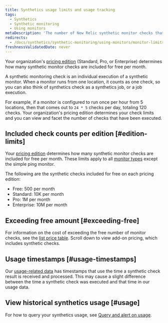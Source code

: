 ```yaml
---
title: Synthetics usage limits and usage tracking
tags:
  - Synthetics
  - Synthetic monitoring
  - Using monitors
metaDescription: 'The number of New Relic synthetic monitor checks that are included per month with each pricing edition.'
redirects:
  - /docs/synthetics/synthetic-monitoring/using-monitors/monitor-limits
freshnessValidatedDate: never
---
```


Your organization's [pricing edition](/docs/accounts/accounts-billing/new-relic-one-pricing-billing/new-relic-one-pricing-billing/#editions) (Standard, Pro, or Enterprise) determines how many synthetic monitor checks are included for free per month.

A synthetic monitoring check is an individual execution of a synthetic monitor. When a monitor runs from one location, it counts as one check, so you can also think of synthetics check as a synthetics job, or a job execution.

For example, if a monitor is configured to run once per hour from 5 locations, then that comes out to `24 * 5` checks per day, totaling 120 checks. Your organization's pricing edition determines your check limits and you can view and facet the number of checks that have been executed.

## Included check counts per edition [#edition-limits]

Your [pricing edition](/docs/accounts/accounts-billing/new-relic-one-pricing-billing/new-relic-one-pricing-billing/#editions) determines how many synthetic monitor checks are included for free per month. These limits apply to all [monitor types](/docs/synthetics/synthetic-monitoring/getting-started/types-synthetic-monitors) except the simple ping monitor.

The following are the synthetic checks included for free on each pricing edition:

* Free: 500 per month
* Standard: 10K per month
* Pro: 1M per month
* Enterprise: 10M per month

## Exceeding free amount [#exceeding-free]

For information on the cost of exceeding the free number of monitor checks, see the [list price table](/docs/licenses/license-information/usage-plans/new-relic-usage-plan/#list-price). Scroll down to view add-on pricing, which includes synthetic checks.

## Usage timestamps [#usage-timestamps]

Our [usage-related data](/docs/accounts/accounts-billing/new-relic-one-pricing-billing/usage-queries-alerts) has timestamps that use the time a synthetic check result is received and processed. This may cause a slight difference between the time a synthetic check was executed and that time in our usage data.

## View historical synthetics usage [#usage]

For how to query your synthetics usage, see [Query and alert on usage](/docs/accounts/accounts-billing/new-relic-one-pricing-billing/usage-queries-alerts/#synthetics-usage).
